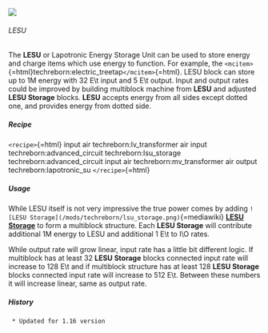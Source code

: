 ![](/mods/techreborn/lesu.png)

###### LESU

The **LESU** or Lapotronic Energy Storage Unit can be used to store
energy and charge items which use energy to function. For example, the
`<mcitem>`{=html}techreborn:electric_treetap`</mcitem>`{=html}. LESU
block can store up to 1M energy with 32 E\\t input and 5 E\\t output.
Input and output rates could be improved by building multiblock machine
from **LESU** and adjusted **LESU Storage** blocks. **LESU**
accepts energy from all sides except dotted one, and provides energy
from dotted side.

##### Recipe

`<recipe>`{=html} input air techreborn:lv_transformer air input
techreborn:advanced_circuit techreborn:lsu_storage
techreborn:advanced_circuit input air techreborn:mv_transformer air
output techreborn:lapotronic_su `</recipe>`{=html}

##### Usage

While LESU itself is not very impressive the true power comes by adding
`![LESU Storage](/mods/techreborn/lsu_storage.png)`{=mediawiki}
**[LESU Storage](energy:storage:lesu_block "wikilink")** to form a
multiblock structure. Each **LESU Storage** will contribute
additional 1M energy to LESU and additional 1 E\\t to I\\O rates.

While output rate will grow linear, input rate has a little bit
different logic. If multiblock has at least 32 **LESU Storage**
blocks connected input rate will increase to 128 E\\t and if multiblock
structure has at least 128 **LESU Storage** blocks connected input
rate will increase to 512 E\\t. Between these numbers it will increase
linear, same as output rate.

##### History

` * Updated for 1.16 version`
